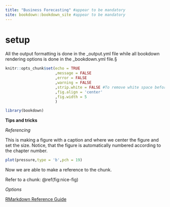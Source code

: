 ```yaml
---
title: "Business Forecasting" #appear to be mandatory
site: bookdown::bookdown_site #appear to be mandatory
---
```

# setup {-}

All the output formatting is done in the _output.yml file while all bookdown rendering options is done in the _bookdown.yml file.§

```r
knitr::opts_chunk$set(echo = TRUE
                      ,message = FALSE
                      ,error = FALSE
                      ,warning = FALSE
                      ,strip.white = FALSE #To remove white space before and after chunk in output
                      ,fig.align = 'center'
                      ,fig.width = 5
                      )
```


```r
library(bookdown)
```

**Tips and tricks**

*Referencing*

This is making a figure with a caption and where we center the figure and set the size. Notice, that the figure is automatically numbered according to the chapter number.

```r
plot(pressure,type = 'b',pch = 19)
```

Now we are able to make a reference to the chunk.

Refer to a chunk: \@ref(fig:nice-fig)

*Options*

[RMarkdown Reference Guide](https://www.rstudio.com/wp-content/uploads/2015/03/rmarkdown-reference.pdf?_ga=2.47682403.59925266.1608407175-330761457.1608407175)


